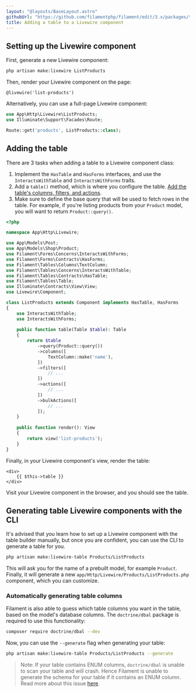 ```yaml
---
layout: "@layouts/BaseLayout.astro"
githubUrl: "https://github.com/filamentphp/filament/edit/3.x/packages/tables/docs/11-adding-a-table-to-a-livewire-component.md"
title: Adding a table to a Livewire component
---
```


## Setting up the Livewire component

First, generate a new Livewire component:

```bash
php artisan make:livewire ListProducts
```

Then, render your Livewire component on the page:

```blade
@livewire('list-products')
```

Alternatively, you can use a full-page Livewire component:

```php
use App\Http\Livewire\ListProducts;
use Illuminate\Support\Facades\Route;

Route::get('products', ListProducts::class);
```

## Adding the table

There are 3 tasks when adding a table to a Livewire component class:

1) Implement the `HasTable` and `HasForms` interfaces, and use the `InteractsWithTable` and `InteractsWithForms` traits.
2) Add a `table()` method, which is where you configure the table. [Add the table's columns, filters, and actions](getting-started#columns).
3) Make sure to define the base query that will be used to fetch rows in the table. For example, if you're listing products from your `Product` model, you will want to return `Product::query()`.

```php
<?php

namespace App\Http\Livewire;

use App\Models\Post;
use App\Models\Shop\Product;
use Filament\Forms\Concerns\InteractsWithForms;
use Filament\Forms\Contracts\HasForms;
use Filament\Tables\Columns\TextColumn;
use Filament\Tables\Concerns\InteractsWithTable;
use Filament\Tables\Contracts\HasTable;
use Filament\Tables\Table;
use Illuminate\Contracts\View\View;
use Livewire\Component;

class ListProducts extends Component implements HasTable, HasForms
{
    use InteractsWithTable;
    use InteractsWithForms;
    
    public function table(Table $table): Table
    {
        return $table
            ->query(Product::query())
            ->columns([
                TextColumn::make('name'),
            ])
            ->filters([
                // ...
            ])
            ->actions([
                // ...
            ])
            ->bulkActions([
                // ...
            ]);
    }
    
    public function render(): View
    {
        return view('list-products');
    }
}
```

Finally, in your Livewire component's view, render the table:

```blade
<div>
    {{ $this->table }}
</div>
```

Visit your Livewire component in the browser, and you should see the table.

## Generating table Livewire components with the CLI

It's advised that you learn how to set up a Livewire component with the table builder manually, but once you are confident, you can use the CLI to generate a table for you.

```bash
php artisan make:livewire-table Products/ListProducts
```

This will ask you for the name of a prebuilt model, for example `Product`. Finally, it will generate a new `app/Http/Livewire/Products/ListProducts.php` component, which you can customize.

### Automatically generating table columns

Filament is also able to guess which table columns you want in the table, based on the model's database columns. The `doctrine/dbal` package is required to use this functionality:

```bash
composer require doctrine/dbal --dev
```

Now, you can use the `--generate` flag when generating your table:

```bash
php artisan make:livewire-table Products/ListProducts --generate
```

> Note: If your table contains ENUM columns, `doctrine/dbal` is unable to scan your table and will crash. Hence Filament is unable to generate the schema for your table if it contains an ENUM column. Read more about this issue [here](https://github.com/doctrine/dbal/issues/3819#issuecomment-573419808).
